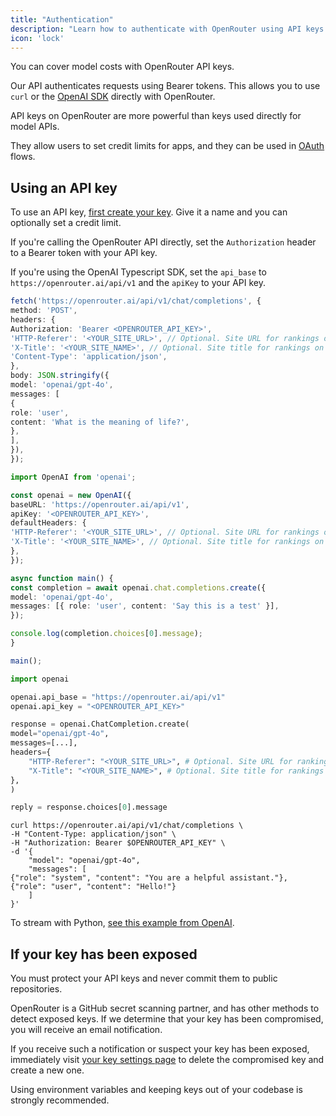 ```yaml
---
title: "Authentication"
description: "Learn how to authenticate with OpenRouter using API keys and Bearer tokens. Complete guide to secure authentication methods and best practices."
icon: 'lock'
---
```


You can cover model costs with OpenRouter API keys.

Our API authenticates requests using Bearer tokens. This allows you to use `curl` or the [OpenAI SDK](https://platform.openai.com/docs/frameworks) directly with OpenRouter.

<Warning>
  API keys on OpenRouter are more powerful than keys used directly for model APIs.

  They allow users to set credit limits for apps, and they can be used in [OAuth](/docs/use-cases/oauth-pkce) flows.
</Warning>

## Using an API key

To use an API key, [first create your key](https://openrouter.ai/keys). Give it a name and you can optionally set a credit limit.

If you're calling the OpenRouter API directly, set the `Authorization` header to a Bearer token with your API key.

If you're using the OpenAI Typescript SDK, set the `api_base` to `https://openrouter.ai/api/v1` and the `apiKey` to your API key.

<CodeGroup>

```typescript TypeScript (Bearer Token)
fetch('https://openrouter.ai/api/v1/chat/completions', {
method: 'POST',
headers: {
Authorization: 'Bearer <OPENROUTER_API_KEY>',
'HTTP-Referer': '<YOUR_SITE_URL>', // Optional. Site URL for rankings on openrouter.ai.
'X-Title': '<YOUR_SITE_NAME>', // Optional. Site title for rankings on openrouter.ai.
'Content-Type': 'application/json',
},
body: JSON.stringify({
model: 'openai/gpt-4o',
messages: [
{
role: 'user',
content: 'What is the meaning of life?',
},
],
}),
});
```


```typescript TypeScript (OpenAI SDK)
import OpenAI from 'openai';

const openai = new OpenAI({
baseURL: 'https://openrouter.ai/api/v1',
apiKey: '<OPENROUTER_API_KEY>',
defaultHeaders: {
'HTTP-Referer': '<YOUR_SITE_URL>', // Optional. Site URL for rankings on openrouter.ai.
'X-Title': '<YOUR_SITE_NAME>', // Optional. Site title for rankings on openrouter.ai.
},
});

async function main() {
const completion = await openai.chat.completions.create({
model: 'openai/gpt-4o',
messages: [{ role: 'user', content: 'Say this is a test' }],
});

console.log(completion.choices[0].message);
}

main();
```


```python Python
import openai

openai.api_base = "https://openrouter.ai/api/v1"
openai.api_key = "<OPENROUTER_API_KEY>"

response = openai.ChatCompletion.create(
model="openai/gpt-4o",
messages=[...],
headers={
    "HTTP-Referer": "<YOUR_SITE_URL>", # Optional. Site URL for rankings on openrouter.ai.
    "X-Title": "<YOUR_SITE_NAME>", # Optional. Site title for rankings on openrouter.ai.
},
)

reply = response.choices[0].message
```


```shell Shell
curl https://openrouter.ai/api/v1/chat/completions \
-H "Content-Type: application/json" \
-H "Authorization: Bearer $OPENROUTER_API_KEY" \
-d '{
    "model": "openai/gpt-4o",
    "messages": [
{"role": "system", "content": "You are a helpful assistant."},
{"role": "user", "content": "Hello!"}
    ]
}'
```

</CodeGroup>

To stream with Python, [see this example from OpenAI](https://github.com/openai/openai-cookbook/blob/main/examples/How_to_stream_completions.ipynb).

## If your key has been exposed

<Warning>
  You must protect your API keys and never commit them to public repositories.
</Warning>

OpenRouter is a GitHub secret scanning partner, and has other methods to detect exposed keys. If we determine that your key has been compromised, you will receive an email notification.

If you receive such a notification or suspect your key has been exposed, immediately visit [your key settings page](https://openrouter.ai/settings/keys) to delete the compromised key and create a new one.

Using environment variables and keeping keys out of your codebase is strongly recommended.